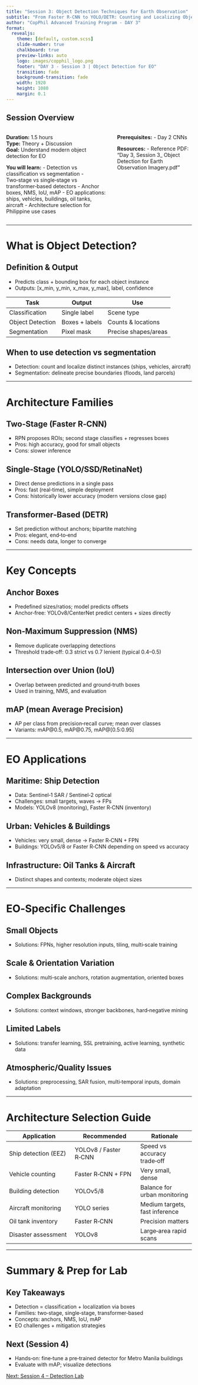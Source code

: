 ```yaml
---
title: "Session 3: Object Detection Techniques for Earth Observation"
subtitle: "From Faster R-CNN to YOLO/DETR: Counting and Localizing Objects"
author: "CopPhil Advanced Training Program - DAY 3"
format:
  revealjs:
    theme: [default, custom.scss]
    slide-number: true
    chalkboard: true
    preview-links: auto
    logo: images/copphil_logo.png
    footer: "DAY 3 - Session 3 | Object Detection for EO"
    transition: fade
    background-transition: fade
    width: 1920
    height: 1080
    margin: 0.1
---
```


## Session Overview {.smaller}

::: {.columns}
::: {.column width="58%"}
**Duration:** 1.5 hours  
**Type:** Theory + Discussion  
**Goal:** Understand modern object detection for EO

**You will learn:**
- Detection vs classification vs segmentation
- Two‑stage vs single‑stage vs transformer‑based detectors
- Anchor boxes, NMS, IoU, mAP
- EO applications: ships, vehicles, buildings, oil tanks, aircraft
- Architecture selection for Philippine use cases
:::

::: {.column width="42%"}
**Prerequisites:**
- Day 2 CNNs

**Resources:**
- Reference PDF: "Day 3, Session 3_ Object Detection for Earth Observation Imagery.pdf"
:::
:::

---

# What is Object Detection? {background-color="#2C5F77"}

## Definition & Output

- Predicts class + bounding box for each object instance
- Outputs: [x_min, y_min, x_max, y_max], label, confidence

| Task | Output | Use |
|------|--------|-----|
| Classification | Single label | Scene type |
| Object Detection | Boxes + labels | Counts & locations |
| Segmentation | Pixel mask | Precise shapes/areas |

::: {.callout-note}
## When to use detection vs segmentation
- Detection: count and localize distinct instances (ships, vehicles, aircraft)
- Segmentation: delineate precise boundaries (floods, land parcels)
:::

---

# Architecture Families {background-color="#2C5F77"}

## Two‑Stage (Faster R‑CNN)
- RPN proposes ROIs; second stage classifies + regresses boxes
- Pros: high accuracy, good for small objects
- Cons: slower inference

## Single‑Stage (YOLO/SSD/RetinaNet)
- Direct dense predictions in a single pass
- Pros: fast (real‑time), simple deployment
- Cons: historically lower accuracy (modern versions close gap)

## Transformer‑Based (DETR)
- Set prediction without anchors; bipartite matching
- Pros: elegant, end‑to‑end
- Cons: needs data, longer to converge

---

# Key Concepts {background-color="#2C5F77"}

## Anchor Boxes
- Predefined sizes/ratios; model predicts offsets
- Anchor‑free: YOLOv8/CenterNet predict centers + sizes directly

## Non‑Maximum Suppression (NMS)
- Remove duplicate overlapping detections
- Threshold trade‑off: 0.3 strict vs 0.7 lenient (typical 0.4–0.5)

## Intersection over Union (IoU)
- Overlap between predicted and ground‑truth boxes
- Used in training, NMS, and evaluation

## mAP (mean Average Precision)
- AP per class from precision‑recall curve; mean over classes
- Variants: mAP@0.5, mAP@0.75, mAP@[0.5:0.95]

---

# EO Applications {background-color="#2C5F77"}

## Maritime: Ship Detection
- Data: Sentinel‑1 SAR / Sentinel‑2 optical
- Challenges: small targets, waves → FPs
- Models: YOLOv8 (monitoring), Faster R‑CNN (inventory)

## Urban: Vehicles & Buildings
- Vehicles: very small, dense → Faster R‑CNN + FPN
- Buildings: YOLOv5/8 or Faster R‑CNN depending on speed vs accuracy

## Infrastructure: Oil Tanks & Aircraft
- Distinct shapes and contexts; moderate object sizes

---

# EO‑Specific Challenges {background-color="#2C5F77"}

## Small Objects
- Solutions: FPNs, higher resolution inputs, tiling, multi‑scale training

## Scale & Orientation Variation
- Solutions: multi‑scale anchors, rotation augmentation, oriented boxes

## Complex Backgrounds
- Solutions: context windows, stronger backbones, hard‑negative mining

## Limited Labels
- Solutions: transfer learning, SSL pretraining, active learning, synthetic data

## Atmospheric/Quality Issues
- Solutions: preprocessing, SAR fusion, multi‑temporal inputs, domain adaptation

---

# Architecture Selection Guide {background-color="#2C5F77"}

| Application | Recommended | Rationale |
|-------------|-------------|-----------|
| Ship detection (EEZ) | YOLOv8 / Faster R‑CNN | Speed vs accuracy trade‑off |
| Vehicle counting | Faster R‑CNN + FPN | Very small, dense |
| Building detection | YOLOv5/8 | Balance for urban monitoring |
| Aircraft monitoring | YOLO series | Medium targets, fast inference |
| Oil tank inventory | Faster R‑CNN | Precision matters |
| Disaster assessment | YOLOv8 | Large‑area rapid scans |

---

# Summary & Prep for Lab {background-color="#2C5F77"}

## Key Takeaways
- Detection = classification + localization via boxes
- Families: two‑stage, single‑stage, transformer‑based
- Concepts: anchors, NMS, IoU, mAP
- EO challenges + mitigation strategies

## Next (Session 4)
- Hands‑on: fine‑tune a pre‑trained detector for Metro Manila buildings
- Evaluate with mAP; visualize detections

::: {.session-nav}
[Next: Session 4 – Detection Lab](../sessions/session4.qmd){.btn .btn-primary}
:::
